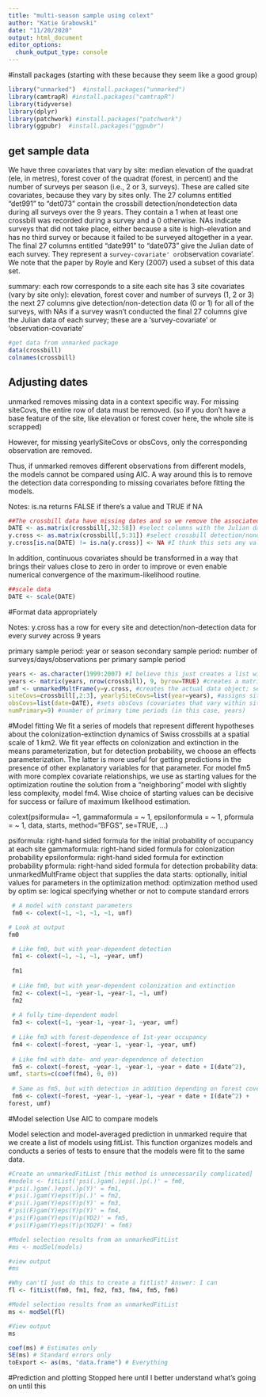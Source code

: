 ```yaml
---
title: "multi-season sample using colext"
author: "Katie Grabowski"
date: "11/20/2020"
output: html_document
editor_options: 
  chunk_output_type: console
---
```


#install packages (starting with these because they seem like a good group)
```r
library("unmarked")  #install.packages("unmarked") 
library(camtrapR) #install.packages("camtrapR")
library(tidyverse)
library(dplyr)
library(patchwork) #install.packages("patchwork")
library(ggpubr)  #install.packages("ggpubr")
```

## get sample data
We have three covariates that vary by site: median elevation of the quadrat (ele, in metres), forest cover of the quadrat (forest, in percent) and the number of surveys per season (i.e., 2 or 3, surveys). These are called site covariates, because they vary by sites only. The 27 columns entitled "det991" to "det073" contain the crossbill detection/nondetection data during all surveys over the 9 years. They contain a 1 when at least one crossbill was recorded during a survey and a 0 otherwise. NAs indicate surveys that did not take place, either because a site is high-elevation and has no third survey or because it failed to be surveyed altogether in a year. The final 27 columns entitled "date991" to "date073" give the Julian date of each survey. They represent a `survey-covariate' or `observation covariate'. We note that the paper by Royle and Kery (2007) used a subset of this data set.

summary: 
each row corresponds to a site
each site has 3 site covariates (vary by site only): elevation, forest cover and number of surveys (1, 2 or 3)
the next 27 columns give detection/non-detection data (0 or 1) for all of the surveys, with NAs if a survey wasn't conducted
the final 27 columns give the Julian data of each survey; these are a 'survey-covariate' or 'observation-covariate'


```r
#get data from unmarked package
data(crossbill)
colnames(crossbill)
```

## Adjusting dates

unmarked removes missing data in a context specific way. For missing siteCovs, the
entire row of data must be removed. (so if you don't have a base feature of the site, like elevation or forest cover here, the whole site is scrapped)

However, for missing yearlySiteCovs or obsCovs, only
the corresponding observation are removed. 

Thus, if unmarked removes different
observations from different models, the models cannot be compared using AIC. A way
around this is to remove the detection data corresponding to missing covariates before
fitting the models.

Notes: 
is.na returns FALSE if there's a value and TRUE if NA
```r
##The crossbill data have missing dates and so we remove the associated detection/non-detection data.
DATE <- as.matrix(crossbill[,32:58]) #select columns with the Julian date of each survey
y.cross <- as.matrix(crossbill[,5:31]) #select crossbill detection/nondetection data during all surveys over the 9 years
y.cross[is.na(DATE) != is.na(y.cross)] <- NA #I think this sets any values where either the date or the detection data is missing equal to NA (if both have data, nothing happens, and if neither has data, it's already NA, I believe)
```

In addition, continuous covariates should be transformed in a way that brings their
values close to zero in order to improve or even enable numerical convergence of the
maximum-likelihood routine. 

```r
##scale data
DATE <- scale(DATE)
```

#Format data appropriately

Notes:
y.cross has a row for every site and detection/non-detection data for every survey across 9 years 

primary sample period: year or season
secondary sample period: number of surveys/days/observations per primary sample period

```r
years <- as.character(1999:2007) #I believe this just creates a list with the relevant years? another example of using colext does the same
years <- matrix(years, nrow(crossbill), 9, byrow=TRUE) #creates a matrix with each of the years across the rows, and a row for each site (another colext examples do the same)
umf <- unmarkedMultFrame(y=y.cross, #creates the actual data object; sets y to y.cross (matrix of observed data)
siteCovs=crossbill[,2:3], yearlySiteCovs=list(year=years), #assigns siteCovs to the second and third columns of crossbill (elevation and forest); assigns the list of years as the yearlySiteCovs (covariates at the site-year level)
obsCovs=list(date=DATE), #sets obsCovs (covariates that vary within site-year-observation level) to DATE
numPrimary=9) #number of primary time periods (in this case, years)
```

#Model fitting
We fit a series of models that represent different hypotheses about the
colonization-extinction dynamics of Swiss crossbills at a spatial scale of 1 km2. We fit year
effects on colonization and extinction in the means parameterization, but for detection
probability, we choose an effects parameterization. The latter is more useful for getting
predictions in the presence of other explanatory variables for that parameter. For model
fm5 with more complex covariate relationships, we use as starting values for the
optimization routine the solution from a "neighboring" model with slightly less complexity,
model fm4. Wise choice of starting values can be decisive for success or failure of maximum
likelihood estimation.

colext(psiformula= ~1, gammaformula =  ~ 1, epsilonformula = ~ 1,
    pformula = ~ 1, data, starts, method="BFGS", se=TRUE, ...)

psiformula: right-hand sided formula for the initial probability of occupancy at each site
gammaformula: right-hand sided formula for colonization probability
epsilonformula: right-hand sided formula for extinction probability
pformula: right-hand sided formula for detection probability
data: unmarkedMultFrame object that supplies the data
starts: optionally, initial values for parameters in the optimization
method: optimization method used by optim
se: logical specifying whether or not to compute standard errors

```r
 # A model with constant parameters
 fm0 <- colext(~1, ~1, ~1, ~1, umf)

# Look at output
fm0

 # Like fm0, but with year-dependent detection
 fm1 <- colext(~1, ~1, ~1, ~year, umf)
 
 fm1
 
 # Like fm0, but with year-dependent colonization and extinction
 fm2 <- colext(~1, ~year-1, ~year-1, ~1, umf)
 fm2
 
 # A fully time-dependent model
 fm3 <- colext(~1, ~year-1, ~year-1, ~year, umf)
 
 # Like fm3 with forest-dependence of 1st-year occupancy
 fm4 <- colext(~forest, ~year-1, ~year-1, ~year, umf)
 
 # Like fm4 with date- and year-dependence of detection
 fm5 <- colext(~forest, ~year-1, ~year-1, ~year + date + I(date^2),
umf, starts=c(coef(fm4), 0, 0))
 
 # Same as fm5, but with detection in addition depending on forest cover
 fm6 <- colext(~forest, ~year-1, ~year-1, ~year + date + I(date^2) +
forest, umf)

```

#Model selection
Use AIC to compare models

Model selection and model-averaged prediction in unmarked require that we create a
list of models using fitList. This function organizes models and conducts a series of tests to
ensure that the models were fit to the same data.

```r
#Create an unmarkedFitList [this method is unnecessarily complicated]
#models <- fitList('psi(.)gam(.)eps(.)p(.)' = fm0,
#'psi(.)gam(.)eps(.)p(Y)' = fm1,
#'psi(.)gam(Y)eps(Y)p(.)' = fm2,
#'psi(.)gam(Y)eps(Y)p(Y)' = fm3,
#'psi(F)gam(Y)eps(Y)p(Y)' = fm4,
#'psi(F)gam(Y)eps(Y)p(YD2)' = fm5,
#'psi(F)gam(Y)eps(Y)p(YD2F)' = fm6)

#Model selection results from an unmarkedFitList
#ms <- modSel(models)

#view output
#ms

#Why can'tI just do this to create a fitlist? Answer: I can
fl <- fitList(fm0, fm1, fm2, fm3, fm4, fm5, fm6)

#Model selection results from an unmarkedFitList
ms <- modSel(fl)

#View output
ms

coef(ms) # Estimates only
SE(ms) # Standard errors only
toExport <- as(ms, "data.frame") # Everything
```

#Prediction and plotting
Stopped here until I better understand what's going on until this